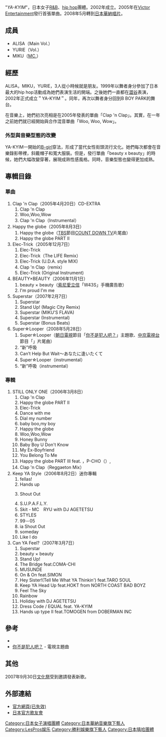 {{藝人
| 姓名 = YA-KYIM
| 類型 = 組合
| 圖片 =
| 圖片簡介 = MIKU (左)、ALISA (中)、YURIE (右)
| 國籍 = [[日本|日本]]
| 逝世 = 
| 音樂類型 = [[節奏藍調|R&B]]、[[嘻哈|hip hop]]
| 職業 = [[歌手|歌手]]、舞者
| 樂器 = 
| 出道日期 = 2002年
| 活躍年代 = 2005年－
| 唱片公司 = [[日本華納音樂|日本華納唱片]]
| 經紀公司 = 
| 相關團體 = 
| 網站 = http://www.ya-kyim.com/ 官方網站(已失效)
| 現任成員 = ALISA<br />YURIE<br />MIKU
| 過往成員 = 
}}
"''YA-KYIM''"，日本女子[[節奏藍調|R&B]]、[[嘻哈|hip hop]]團體。2002年成立。2005年在[[勝利娛樂|Victor Entertainment]]發行首張單曲。2008年5月轉到[[日本華納音樂|日本華納唱片]]。

== 成員 ==
*ALISA（Main Vol.）
*YURIE（Vol.）
*MIKU（[[MC_(音樂)|MC.]]）

== 經歷 ==
ALISA，MIKU，YURIE，3人從小時候就是朋友。1999年以舞者身分參加了日本最大的hip hop活動{{link-ja|B Boy Park|B BOY PARK}}成為她們表演生活的開端。之後她們一直都在[[澀谷|澀谷]]表演，2002年正式成立＂YA-KYIM＂。同年，再次以舞者身分回到B BOY PARK的舞台。

在音樂上，她們初次亮相是在2005年發表的單曲「Clap 'n Clap」。其實，在一年之前她們就已經開始與{{link-ja|DJ KAORI|DJ KAORI}}合作混音單曲「Woo, Woo, Wow」。

=== 外型與音樂型態的改變 ===
YA-KYIM一開始的[[B-boy|B-girl]]穿法，形成了當代女性街頭流行文化。她們每次都會在音樂錄影帶裡，斜戴帽子和寬大服裝。但是，發行單曲「beauty x beauty」的時候，她們大幅改變穿著，展現成熟性感風格。同時，音樂型態也變得更加成熟。

== 專輯目錄 ==
=== 單曲 ===
#Clap 'n Clap（2005年4月20日）CD-EXTRA
##Clap 'n Clap
##Woo,Woo,Wow
##Clap 'n Clap（Instrumental）
#Happy the globe（2005年8月3日）
##Happy the globe（[[TBS|TBS]]節目[[COUNT_DOWN_TV|COUNT DOWN TV]]片尾曲）
##Happy the globe PART II
#Elec-Trick（2005年12月7日）
##Elec-Trick
##Elec-Trick（The LIFE Remix）
##Elec-Trick (U.D.A. style MIX)
##Clap 'n Clap（remix）
##Elec-Trick (Original Instrument)
#BEAUTY×BEAUTY（2006年11月1日）
##beauty × beauty（[[索尼愛立信|索尼愛立信]]「W43S」手機廣告歌）
##I'm proud I'm me
#Superstar（2007年2月7日）
##Superstar
##Stand Up! (Magic City Remix)
##Superstar (MIKU'S FLAVA)
##Superstar (Instrumental)
##Superstar (Bonus Beats)
#Super☆Looper（2008年5月28日）
##Super☆Looper（[[朝日電視|朝日電視]]節目「[[你不是犯人吧？|你不是犯人吧？]]」主題歌、[[中京電視台|中京電視台]]節目「{{link-ja|SPORTS STADIUM|SPORTS STADIUM}}」片尾曲）
##“新”呼吸
##Can’t Help But Wait～あなたに逢いたくて
##Super☆Looper（instrumental）
##“新”呼吸（instrumental）

=== 專輯 ===
#STILL ONLY ONE（2006年3月8日）
##Clap 'n Clap
##Happy the globe PART II
##Elec-Trick
##Dance with me
##Dial my number
##baby boo,my boy
##Happy the globe
##Woo,Woo,Wow
##Honey Bunny
##Baby Boy U Don't Know
##My Ex-Boyfriend
##You Belong To Me
##Happy the globe PART III feat. {{link-ja|NORISIAM-X|NORISIAM-X}}，P-CHO（{{link-ja|DOBERMAN INC|DOBERMAN INC}}）,
##Clap 'n Clap（Reggaeton Mix）
#Keep YA Style（2006年8月2日）迷你專輯
##fellas!
##Hands up
##{{link-ja|DJ KAORI|DJ KAORI}} Shout Out
##S.U.P.A.F.L.Y.
##Skit - MC　RYU with DJ AGETETSU
##STYLES
##99－05
##ia Shout Out
##someday
##Like I do
#Can YA Feel?（2007年3月7日）
##Superstar
##beauty × beauty
##Stand Up!
##The Bridge feat.COMA-CHI
##MUSUNDE
##On & On feat.SIMON
##Hey Sister!(Tell Me What YA Thinkin') feat.TARO SOUL
##Keep YA Head Up feat.HOKT from NORTH COAST BAD BOYZ
##Feel The Sky
##Rainbow
##Holiday with DJ AGETETSU
##Dress Code / EQUAL feat. YA-KYIM
##Hands up type II feat.TOMOGEN from DOBERMAN INC

== 參考 ==
*{{link-ja|日本大學第一中學・高等學校|日本大学第一中学・高等学校}}
*[[你不是犯人吧？|你不是犯人吧？]] - 電視主題曲

== 其他 ==
2007年9月30日{{link-ja|日本大學第一中學・高等學校|日本大学第一中学・高等学校}}[[文化祭|文化祭]]受到邀請發表新歌。

== 外部連結 ==
*[http://www.ya-kyim.com/ 官方網頁(已失效)] {{Wayback|url=http://www.ya-kyim.com/ |date=20220413151105 }}
*[https://web.archive.org/web/20080606081353/http://ya-kyim.fc.yahoo.co.jp/ 日本官方歌友會]

{{Authority control}}
{{DEFAULTSORT:YA-KYIM}}
[[Category:日本女子演唱團體|Category:日本女子演唱團體]]
[[Category:日本華納音樂旗下藝人|Category:日本華納音樂旗下藝人]]
[[Category:LesPros娱乐|Category:LesPros娱乐]]
[[Category:勝利娛樂旗下藝人|Category:勝利娛樂旗下藝人]]
[[Category:日本嘻哈團體|Category:日本嘻哈團體]]